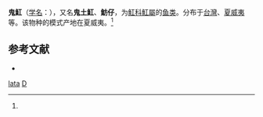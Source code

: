 {{Speciesbox
| name = 鬼魟
| image = Dasyatis lata oahu.jpg
| status = LC
| status_system = IUCN3.1
| status_ref = <ref name="iucn">{{Cite journal | author = Ebert, D.A., D.A. Vidthayanon and B. Samiengo | title = ''Bathytoshia lata'' | journal = [[The_IUCN_Red_List_of_Threatened_Species|The IUCN Red List of Threatened Species]] | volume = 2016 | page = e.T161386A104066775 | publisher = [[IUCN|IUCN]] | date = 2016 | url = http://www.iucnredlist.org/details/161386/0 | doi = 10.2305/IUCN.UK.2016-3.RLTS.T161386A104066775.en | access-date = 11 January 2018}}</ref>
| genus = Dasyatis
| species = lata
| authority = (Garman, 1880)<ref name='id5275'>{{cite web| url =http://www.bioinfo.cn/db05/BjdwSpecies.php?action=view&id=5275| title =鬼魟| work =《中国动物物种编目数据库》| publisher =中国科学院微生物研究所| author =中国科学院动物研究所| accessdate =2009-04-11| deadurl =yes| archiveurl =https://web.archive.org/web/20160305064149/http://www.bioinfo.cn/db05/BjdwSpecies.php?action=view&id=5275| archivedate =2016-03-05}}</ref>
}}

'''鬼魟'''（[[学名|学名]]：{{lang|la|''Dasyatis lata''}}），又名'''鬼土魟'''、'''魴仔'''，为[[魟科|魟科]][[魟屬|魟屬]]的[[鱼类|鱼类]]。分布于[[台灣|台灣]]、[[夏威夷|夏威夷]]等。该物种的模式产地在夏威夷。<ref name='id5275'/>

==参考文献==
{{reflist}}
* {{TaiBNET| zh=鬼土魟 | id=383145 | binomial=Dasyatis lata | authority=Garman, 1880 | var= | accessdate=2013-01-24}}
{{Wikispecies|Dasyatis lata}}
{{Taxonbar|from=Q140825}}

[[Category:魟屬|lata]]
[[Category:1880年描述的魚類|D]]


{{鱼类小作品}}